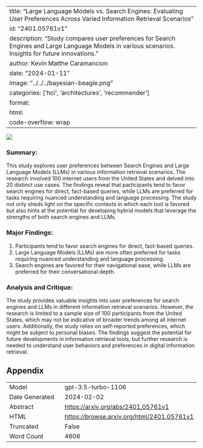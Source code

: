 
---
title: "Large Language Models vs. Search Engines: Evaluating User Preferences Across Varied Information Retrieval Scenarios"
id: "2401.05761v1"
description: "Study compares user preferences for Search Engines and Large Language Models in various scenarios. Insights for future innovations."
author: Kevin Matthe Caramancion
date: "2024-01-11"
image: "../../../bayesian-beagle.png"
categories: ['hci', 'architectures', 'recommender']
format:
  html:
    code-overflow: wrap
---

![](None)

### **Summary:**
This study explores user preferences between Search Engines and Large Language Models (LLMs) in various information retrieval scenarios. The research involved 100 internet users from the United States and delved into 20 distinct use cases. The findings reveal that participants tend to favor search engines for direct, fact-based queries, while LLMs are preferred for tasks requiring nuanced understanding and language processing. The study not only sheds light on the specific contexts in which each tool is favored but also hints at the potential for developing hybrid models that leverage the strengths of both search engines and LLMs.

### **Major Findings:**
1. Participants tend to favor search engines for direct, fact-based queries.
2. Large Language Models (LLMs) are more often preferred for tasks requiring nuanced understanding and language processing.
3. Search engines are favored for their navigational ease, while LLMs are preferred for their conversational depth.

### **Analysis and Critique:**
The study provides valuable insights into user preferences for search engines and LLMs in different information retrieval scenarios. However, the research is limited to a sample size of 100 participants from the United States, which may not be indicative of broader trends among all internet users. Additionally, the study relies on self-reported preferences, which might be subject to personal biases. The findings suggest the potential for future developments in information retrieval tools, but further research is needed to understand user behaviors and preferences in digital information retrieval.

## Appendix

|          |          |
|----------|----------|
| Model     | gpt-3.5-turbo-1106       |
| Date Generated     | 2024-02-02       |
| Abstract | [https://arxiv.org/abs/2401.05761v1](https://arxiv.org/abs/2401.05761v1)        |
| HTML     | [https://browse.arxiv.org/html/2401.05761v1](https://browse.arxiv.org/html/2401.05761v1)       |
| Truncated       | False       |
| Word Count       | 4606       |